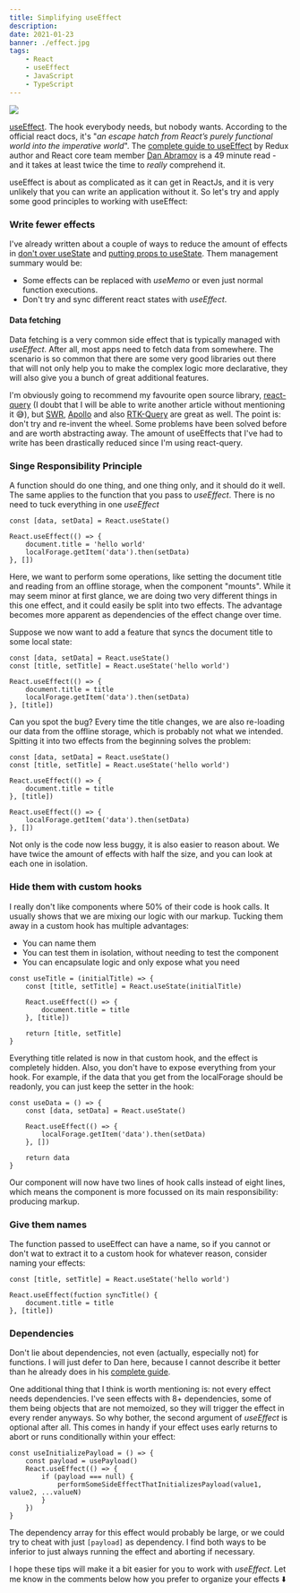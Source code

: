 ```yaml
---
title: Simplifying useEffect
description:
date: 2021-01-23
banner: ./effect.jpg
tags:
    - React
    - useEffect
    - JavaScript
    - TypeScript
---
```



<img src="./effect.jpg" />

<Attribution name="Christopher Burns" url="https://unsplash.com/@christopher__burns" />

[useEffect](https://reactjs.org/docs/hooks-reference.html#useeffect). The hook everybody needs, but nobody wants. According to the official react docs, it's "_an escape hatch from React’s purely functional world into the imperative world_". The [complete guide to useEffect](https://overreacted.io/a-complete-guide-to-useeffect/) by Redux author and React core team member [Dan Abramov](https://twitter.com/dan_abramov) is a 49 minute read - and it takes at least twice the time to _really_ comprehend it.

useEffect is about as complicated as it can get in ReactJs, and it is very unlikely that you can write an application without it. So let's try and apply some good principles to working with useEffect:

### Write fewer effects

I've already written about a couple of ways to reduce the amount of effects in [don't over useState](./dont-over-use-state) and [putting props to useState](./putting-props-to-use-state). Them management summary would be:

-   Some effects can be replaced with _useMemo_ or even just normal function executions.
-   Don't try and sync different react states with _useEffect_.

#### Data fetching

Data fetching is a very common side effect that is typically managed with _useEffect_. After all, most apps need to fetch data from somewhere. The scenario is so common that there are some very good libraries out there that will not only help you to make the complex logic more declarative, they will also give you a bunch of great additional features.

I'm obviously going to recommend my favourite open source library, [react-query](https://react-query.tanstack.com/) (I doubt that I will be able to write another article without mentioning it 😅), but [SWR](https://swr.vercel.app/), [Apollo](https://apollographql.com/client) and also [RTK-Query](https://rtk-query-docs.netlify.app/) are great as well. The point is: don't try and re-invent the wheel. Some problems have been solved before and are worth abstracting away. The amount of useEffects that I've had to write has been drastically reduced since I'm using react-query.

### Singe Responsibility Principle

A function should do one thing, and one thing only, and it should do it well. The same applies to the function that you pass to _useEffect_. There is no need to tuck everything in one _useEffect_

```js:title=one-effect-two-responsibilities
const [data, setData] = React.useState()

React.useEffect(() => {
    document.title = 'hello world'
    localForage.getItem('data').then(setData)
}, [])
```

Here, we want to perform some operations, like setting the document title and reading from an offline storage, when the component "mounts". While it may seem minor at first glance, we are doing two very different things in this one effect, and it could easily be split into two effects. The advantage becomes more apparent as dependencies of the effect change over time.

Suppose we now want to add a feature that syncs the document title to some local state:

```js:title=sync-title {2,5,7}
const [data, setData] = React.useState()
const [title, setTitle] = React.useState('hello world')

React.useEffect(() => {
    document.title = title
    localForage.getItem('data').then(setData)
}, [title])
```

Can you spot the bug? Every time the title changes, we are also re-loading our data from the offline storage, which is probably not what we intended. Spitting it into two effects from the beginning solves the problem:

```js:title=single-responsibility
const [data, setData] = React.useState()
const [title, setTitle] = React.useState('hello world')

React.useEffect(() => {
    document.title = title
}, [title])

React.useEffect(() => {
    localForage.getItem('data').then(setData)
}, [])
```

Not only is the code now less buggy, it is also easier to reason about. We have twice the amount of effects with half the size, and you can look at each one in isolation.

### Hide them with custom hooks

I really don't like components where 50% of their code is hook calls. It usually shows that we are mixing our logic with our markup. Tucking them away in a custom hook has multiple advantages:

-   You can name them
-   You can test them in isolation, without needing to test the component
-   You can encapsulate logic and only expose what you need

```js:title=useTitle
const useTitle = (initialTitle) => {
    const [title, setTitle] = React.useState(initialTitle)

    React.useEffect(() => {
        document.title = title
    }, [title])

    return [title, setTitle]
}
```

Everything title related is now in that custom hook, and the effect is completely hidden. Also, you don't have to expose everything from your hook. For example, if the data that you get from the localForage should be readonly, you can just keep the setter in the hook:

```js:title=readonly-useData
const useData = () => {
    const [data, setData] = React.useState()

    React.useEffect(() => {
        localForage.getItem('data').then(setData)
    }, [])

    return data
}
```

Our component will now have two lines of hook calls instead of eight lines, which means the component is more focussed on its main responsibility: producing markup.

### Give them names

The function passed to useEffect can have a name, so if you cannot or don't wat to extract it to a custom hook for whatever reason, consider naming your effects:

```js:title=named-effect
const [title, setTitle] = React.useState('hello world')

React.useEffect(fuction syncTitle() {
    document.title = title
}, [title])
```

### Dependencies

Don't lie about dependencies, not even (actually, especially not) for functions. I will just defer to Dan here, because I cannot describe it better than he already does in his [complete guide](https://overreacted.io/a-complete-guide-to-useeffect/#dont-lie-to-react-about-dependencies).

One additional thing that I think is worth mentioning is: not every effect needs dependencies. I've seen effects with 8+ dependencies, some of them being objects that are not memoized, so they will trigger the effect in every render anyways. So why bother, the second argument of _useEffect_ is optional after all. This comes in handy if your effect uses early returns to abort or runs conditionally within your effect:

```js:use-initialize-payload
const useInitializePayload = () => {
    const payload = usePayload()
    React.useEffect(() => {
        if (payload === null) {
            performSomeSideEffectThatInitializesPayload(value1, value2, ...valueN)
        }
    })
}
```

The dependency array for this effect would probably be large, or we could try to cheat with just `[payload]` as dependency. I find both ways to be inferior to just always running the effect and aborting if necessary.

<Comments>
    I hope these tips will make it a bit easier for you to work with <i>useEffect</i>. Let me
    know in the comments below how you prefer to organize your effects ⬇️
</Comments>
